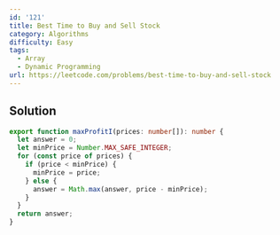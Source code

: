 ```yaml
---
id: '121'
title: Best Time to Buy and Sell Stock
category: Algorithms
difficulty: Easy
tags:
  - Array
  - Dynamic Programming
url: https://leetcode.com/problems/best-time-to-buy-and-sell-stock
---
```


## Solution

```typescript showLineNumbers
export function maxProfitI(prices: number[]): number {
  let answer = 0;
  let minPrice = Number.MAX_SAFE_INTEGER;
  for (const price of prices) {
    if (price < minPrice) {
      minPrice = price;
    } else {
      answer = Math.max(answer, price - minPrice);
    }
  }
  return answer;
}
```
